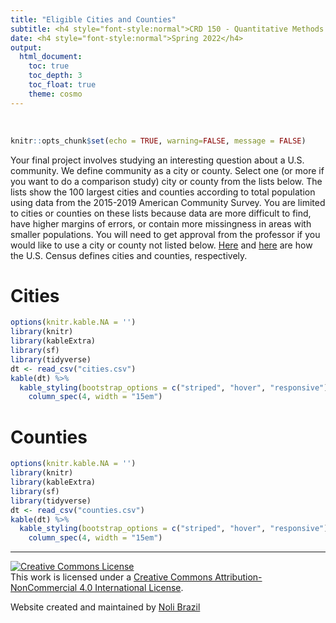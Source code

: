 ```yaml
---
title: "Eligible Cities and Counties"
subtitle: <h4 style="font-style:normal">CRD 150 - Quantitative Methods in Community Research</h4>
date: <h4 style="font-style:normal">Spring 2022</h4>
output: 
  html_document:
    toc: true
    toc_depth: 3
    toc_float: true
    theme: cosmo
---
```



<style>
p.comment {
background-color: #DBDBDB;
padding: 10px;
border: 1px solid black;
margin-left: 25px;
border-radius: 5px;
font-style: normal;
}

h1.title {
  font-weight: bold;
  font-family: Arial;  
}

h2.title {
  font-family: Arial;  
}

</style>


<style type="text/css">
#TOC {
  font-size: 13px;
  font-family: Arial;
}
</style>


\

```r
knitr::opts_chunk$set(echo = TRUE, warning=FALSE, message = FALSE)
```


Your final project involves studying an interesting question about a U.S. community.  We define community as a city or county.  Select one (or more if you want to do a comparison study) city or county from the lists below.  The lists show the 100 largest cities and counties according to total population using data from the 2015-2019 American Community Survey.  You are limited to cities or counties on these lists because data are more difficult to find, have higher margins of errors, or contain more missingness in areas with smaller populations. You will need to get approval from the professor if you would like to use a city or county not listed below. [Here](https://www2.census.gov/geo/pdfs/reference/GARM/Ch9GARM.pdf) and [here](https://www2.census.gov/geo/pdfs/reference/GARM/Ch4GARM.pdf) are how the U.S. Census defines cities and counties, respectively.

<div style="margin-bottom:25px;">
</div>
# Cities 
```r
options(knitr.kable.NA = '')
library(knitr)
library(kableExtra)
library(sf)
library(tidyverse)
dt <- read_csv("cities.csv")
kable(dt) %>%
  kable_styling(bootstrap_options = c("striped", "hover", "responsive")) %>%
    column_spec(4, width = "15em")
```

<div style="margin-bottom:25px;">
</div>
# Counties

```r
options(knitr.kable.NA = '')
library(knitr)
library(kableExtra)
library(sf)
library(tidyverse)
dt <- read_csv("counties.csv")
kable(dt) %>%
  kable_styling(bootstrap_options = c("striped", "hover", "responsive")) %>%
    column_spec(4, width = "15em")
```



***

<a rel="license" href="http://creativecommons.org/licenses/by-nc/4.0/"><img alt="Creative Commons License" style="border-width:0" src="https://i.creativecommons.org/l/by-nc/4.0/88x31.png" /></a><br />This work is licensed under a <a rel="license" href="http://creativecommons.org/licenses/by-nc/4.0/">Creative Commons Attribution-NonCommercial 4.0 International License</a>.


Website created and maintained by [Noli Brazil](https://nbrazil.faculty.ucdavis.edu/)